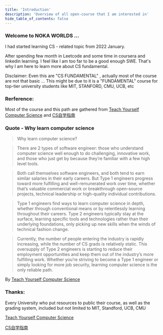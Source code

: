 ```yaml
---
title: 'Introduction'
description: 'Overview of all open-course that I am interested in'
hide_table_of_contents: false
--- 
```


### Welcome to **NOKA WORLDS** ... 

I had started learning CS - related topic from 2022 January.

After spending few month in Leetcode and some time in coursera and linkedin learning. I feel like I am too far to be a good enough SWE. That's why I am here to learn more about CS fundamental.

Disclaimer: Even this are "CS FUNDAMENTAL" , actually most of the course are not that basic ... This might be due to it is a "FUNDAMENTAL" course for top-tier university students like MIT, STANFORD, CMU, UCB, etc

### Rerference: 

Most of the course and this path are gathered from [Teach Yourself Computer Science](https://teachyourselfcs.com/) and [CS自学指南]([csdiy.wiki](https://csdiy.wiki/))

### Quote - Why learn computer science 



>Why learn computer science?

>There are 2 types of software engineer: those who understand computer science well enough to do challenging, innovative work, and those who just get by because they’re familiar with a few high level tools. 

>Both call themselves software engineers, and both tend to earn similar salaries in their early careers. But Type 1 engineers progress toward more fulfilling and well-remunerated work over time, whether that’s valuable commercial work or breakthrough open-source projects, technical leadership or high-quality individual contributions.


>Type 1 engineers find ways to learn computer science in depth, whether through conventional means or by relentlessly learning throughout their careers. Type 2 engineers typically stay at the surface, learning specific tools and technologies rather than their underlying foundations, only picking up new skills when the winds of technical fashion change.

>Currently, the number of people entering the industry is rapidly increasing, while the number of CS grads is relatively static. This oversupply of Type 2 engineers is starting to reduce their employment opportunities and keep them out of the industry’s more fulfilling work. Whether you’re striving to become a Type 1 engineer or simply looking for more job security, learning computer science is the only reliable path.

By [Teach Yourself Computer Science](https://teachyourselfcs.com/)

### Thanks:

Every University who put resources to public their course, as well as the grading system, included but not limited to MIT, Standford, UCB, CMU

[Teach Yourself Computer Science](https://teachyourselfcs.com/) 

[CS自学指南]([csdiy.wiki](https://csdiy.wiki/))

